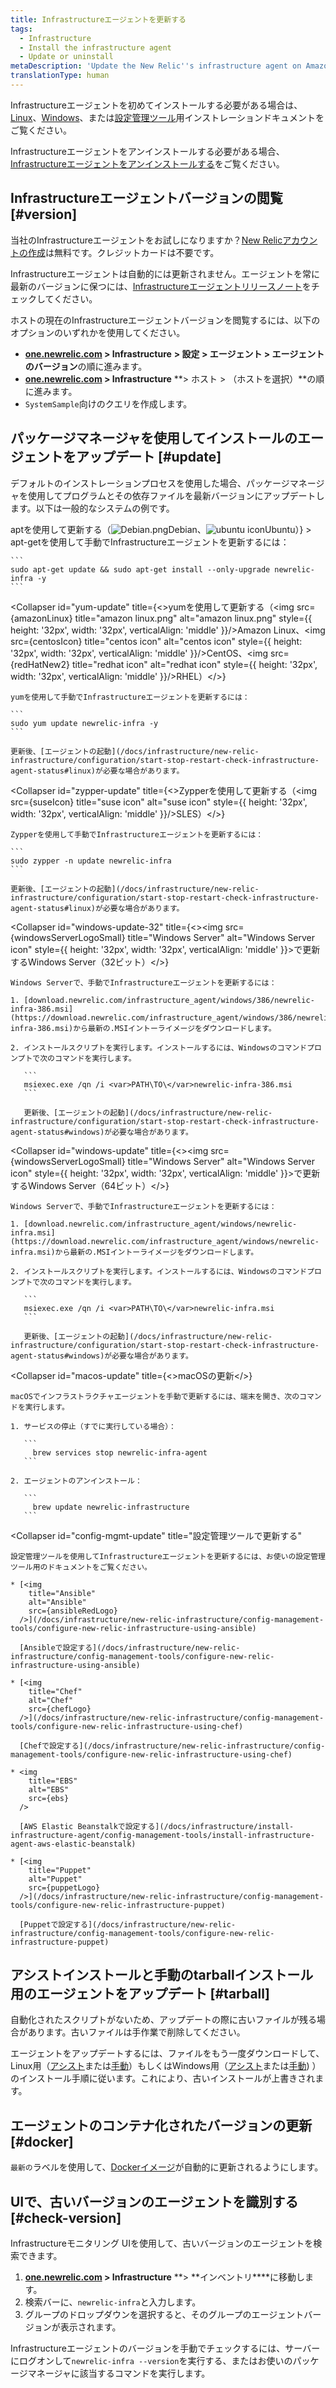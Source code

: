 ```yaml
---
title: Infrastructureエージェントを更新する
tags:
  - Infrastructure
  - Install the infrastructure agent
  - Update or uninstall
metaDescription: 'Update the New Relic''s infrastructure agent on Amazon Linux, CentOS, Debian, Red Hat, Ubuntu, or Windows Server.'
translationType: human
---
```













Infrastructureエージェントを初めてインストールする必要がある場合は、[Linux](/docs/infrastructure-install-amazon-linux-centos-debian-rhel-or-ubuntu)、[Windows](/docs/infrastructure-install-windows-server)、または[設定管理ツール](/docs/infrastructure/new-relic-infrastructure/config-management-tools)用インストレーションドキュメントをご覧ください。

Infrastructureエージェントをアンインストールする必要がある場合、[Infrastructureエージェントをアンインストールする](/docs/agents/manage-apm-agents/installation/uninstall-agent)をご覧ください。

## Infrastructureエージェントバージョンの閲覧 [#version]

当社のInfrastructureエージェントをお試しになりますか？[New Relicアカウントの作成](https://newrelic.com/signup)は無料です。クレジットカードは不要です。

Infrastructureエージェントは自動的には更新されません。エージェントを常に最新のバージョンに保つには、[Infrastructureエージェントリリースノート](/docs/release-notes/infrastructure-release-notes/infrastructure-agent-release-notes)をチェックしてください。

ホストの現在のInfrastructureエージェントバージョンを閲覧するには、以下のオプションのいずれかを使用してください。

* **[one.newrelic.com](http://one.newrelic.com) > Infrastructure** **> 設定 > エージェント > エージェントのバージョン**の順に進みます。
* **[one.newrelic.com](http://one.newrelic.com) > Infrastructure** **> ホスト > （ホストを選択）**の順に進みます。
* `SystemSample`向けのクエリを作成します。

## パッケージマネージャを使用してインストールのエージェントをアップデート [#update]

デフォルトのインストレーションプロセスを使用した場合、パッケージマネージャを使用してプログラムとその依存ファイルを最新バージョンにアップデートします。以下は一般的なシステムの例です。

<CollapserGroup>
  <Collapser
    id="apt-update"
    title={<>aptを使用して更新する（<img src={debian} title="Debian icon" alt="Debian.png" style={{ height: '32px', width: '32px', verticalAlign: 'middle' }}/>Debian、<img src={ubuntuIcon} title="ubuntu icon" alt="ubuntu icon" style={{ height: '32px', width: '32px', verticalAlign: 'middle' }}/>Ubuntu）</>}
  >
    apt-getを使用して手動でInfrastructureエージェントを更新するには：

    ```
    sudo apt-get update && sudo apt-get install --only-upgrade newrelic-infra -y
    ```
  </Collapser>

  <Collapser
    id="yum-update"
    title={<>yumを使用して更新する（<img src={amazonLinux} title="amazon linux.png" alt="amazon linux.png" style={{ height: '32px', width: '32px', verticalAlign: 'middle' }}/>Amazon Linux、<img src={centosIcon} title="centos icon" alt="centos icon" style={{ height: '32px', width: '32px', verticalAlign: 'middle' }}/>CentOS、<img src={redHatNew2} title="redhat icon" alt="redhat icon" style={{ height: '32px', width: '32px', verticalAlign: 'middle' }}/>RHEL）</>}
  >
    yumを使用して手動でInfrastructureエージェントを更新するには：

    ```
    sudo yum update newrelic-infra -y
    ```

    更新後、[エージェントの起動](/docs/infrastructure/new-relic-infrastructure/configuration/start-stop-restart-check-infrastructure-agent-status#linux)が必要な場合があります。
  </Collapser>

  <Collapser
    id="zypper-update"
    title={<>Zypperを使用して更新する（<img src={suseIcon} title="suse icon" alt="suse icon" style={{ height: '32px', width: '32px', verticalAlign: 'middle' }}/>SLES）</>}
  >
    Zypperを使用して手動でInfrastructureエージェントを更新するには：

    ```
    sudo zypper -n update newrelic-infra
    ```

    更新後、[エージェントの起動](/docs/infrastructure/new-relic-infrastructure/configuration/start-stop-restart-check-infrastructure-agent-status#linux)が必要な場合があります。
  </Collapser>

  <Collapser
    id="windows-update-32"
    title={<><img src={windowsServerLogoSmall} title="Windows Server" alt="Windows Server icon" style={{ height: '32px', width: '32px', verticalAlign: 'middle' }}>で更新する</img>Windows Server（32ビット）</>}
  >
    Windows Serverで、手動でInfrastructureエージェントを更新するには：

    1. [download.newrelic.com/infrastructure_agent/windows/386/newrelic-infra-386.msi](https://download.newrelic.com/infrastructure_agent/windows/386/newrelic-infra-386.msi)から最新の.MSIイントーライメージをダウンロードします。

    2. インストールスクリプトを実行します。インストールするには、Windowsのコマンドプロンプトで次のコマンドを実行します。

       ```
       msiexec.exe /qn /i <var>PATH\TO\</var>newrelic-infra-386.msi
       ```

       更新後、[エージェントの起動](/docs/infrastructure/new-relic-infrastructure/configuration/start-stop-restart-check-infrastructure-agent-status#windows)が必要な場合があります。
  </Collapser>

  <Collapser
    id="windows-update"
    title={<><img src={windowsServerLogoSmall} title="Windows Server" alt="Windows Server icon" style={{ height: '32px', width: '32px', verticalAlign: 'middle' }}>で更新する</img>Windows Server（64ビット）</>}
  >
    Windows Serverで、手動でInfrastructureエージェントを更新するには：

    1. [download.newrelic.com/infrastructure_agent/windows/newrelic-infra.msi](https://download.newrelic.com/infrastructure_agent/windows/newrelic-infra.msi)から最新の.MSIイントーライメージをダウンロードします。

    2. インストールスクリプトを実行します。インストールするには、Windowsのコマンドプロンプトで次のコマンドを実行します。

       ```
       msiexec.exe /qn /i <var>PATH\TO\</var>newrelic-infra.msi
       ```

       更新後、[エージェントの起動](/docs/infrastructure/new-relic-infrastructure/configuration/start-stop-restart-check-infrastructure-agent-status#windows)が必要な場合があります。
  </Collapser>

  <Collapser
    id="macos-update"
    title={<>macOSの更新</>}
  >
    macOSでインフラストラクチャエージェントを手動で更新するには、端末を開き、次のコマンドを実行します。

    1. サービスの停止（すでに実行している場合）：

       ```
         brew services stop newrelic-infra-agent
       ```

    2. エージェントのアンインストール：

       ```
         brew update newrelic-infrastructure
       ```
  </Collapser>

  <Collapser
    id="config-mgmt-update"
    title="設定管理ツールで更新する"
  >
    設定管理ツールを使用してInfrastructureエージェントを更新するには、お使いの設定管理ツール用のドキュメントをご覧ください。

    * [<img
        title="Ansible"
        alt="Ansible"
        src={ansibleRedLogo}
      />](/docs/infrastructure/new-relic-infrastructure/config-management-tools/configure-new-relic-infrastructure-using-ansible)

      [Ansibleで設定する](/docs/infrastructure/new-relic-infrastructure/config-management-tools/configure-new-relic-infrastructure-using-ansible)

    * [<img
        title="Chef"
        alt="Chef"
        src={chefLogo}
      />](/docs/infrastructure/new-relic-infrastructure/config-management-tools/configure-new-relic-infrastructure-using-chef)

      [Chefで設定する](/docs/infrastructure/new-relic-infrastructure/config-management-tools/configure-new-relic-infrastructure-using-chef)

    * <img
        title="EBS"
        alt="EBS"
        src={ebs}
      />

      [AWS Elastic Beanstalkで設定する](/docs/infrastructure/install-infrastructure-agent/config-management-tools/install-infrastructure-agent-aws-elastic-beanstalk)

    * [<img
        title="Puppet"
        alt="Puppet"
        src={puppetLogo}
      />](/docs/infrastructure/new-relic-infrastructure/config-management-tools/configure-new-relic-infrastructure-puppet)

      [Puppetで設定する](/docs/infrastructure/new-relic-infrastructure/config-management-tools/configure-new-relic-infrastructure-puppet)
  </Collapser>
</CollapserGroup>

## アシストインストールと手動のtarballインストール用のエージェントをアップデート [#tarball]

<Callout variant="important">
  自動化されたスクリプトがないため、アップデートの際に古いファイルが残る場合があります。古いファイルは手作業で削除してください。
</Callout>

エージェントをアップデートするには、ファイルをもう一度ダウンロードして、Linux用（[アシスト](/docs/infrastructure/install-configure-infrastructure/linux-installation/assisted-install-infrastructure-linux)または[手動](/docs/infrastructure/install-configure-infrastructure/linux-installation/manual-install-infrastructure-linux)）もしくはWindows用（[アシスト](/docs/infrastructure/install-configure-infrastructure/windows-installation/assisted-install-infrastructure-windows)または[手動](/docs/infrastructure/install-configure-infrastructure/windows-installation/manual-install-infrastructure-windows)) ）のインストール手順に従います。これにより、古いインストールが上書きされます。

## エージェントのコンテナ化されたバージョンの更新 [#docker]

`最新の`ラベルを使用して、[Dockerイメージ](/docs/infrastructure/install-infrastructure-agent/linux-installation/docker-container-infrastructure-monitoring)が自動的に更新されるようにします。

## UIで、古いバージョンのエージェントを識別する [#check-version]

Infrastructureモニタリング UIを使用して、古いバージョンのエージェントを検索できます。

1. **[one.newrelic.com](http://one.newrelic.com) > Infrastructure** **> **インベントリ\*\*\*\*に移動します。
2. 検索バーに、`newrelic-infra`と入力します。
3. グループのドロップダウンを選択すると、そのグループのエージェントバージョンが表示されます。

Infrastructureエージェントのバージョンを手動でチェックするには、サーバーにログオンして`newrelic-infra --version`を実行する、またはお使いのパッケージマネージャに該当するコマンドを実行します。
